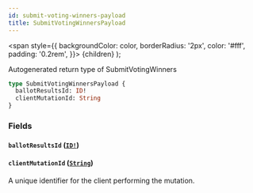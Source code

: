 ```yaml
---
id: submit-voting-winners-payload
title: SubmitVotingWinnersPayload
---
```


<span
style={{
      backgroundColor: color,
      borderRadius: '2px',
      color: '#fff',
      padding: '0.2rem',
    }}>
{children}
</span>
);

Autogenerated return type of SubmitVotingWinners

```graphql
type SubmitVotingWinnersPayload {
  ballotResultsId: ID!
  clientMutationId: String
}
```

### Fields

#### `ballotResultsId` ([`ID!`](/api/scalars/id))

#### `clientMutationId` ([`String`](/api/scalars/string))

A unique identifier for the client performing the mutation.
